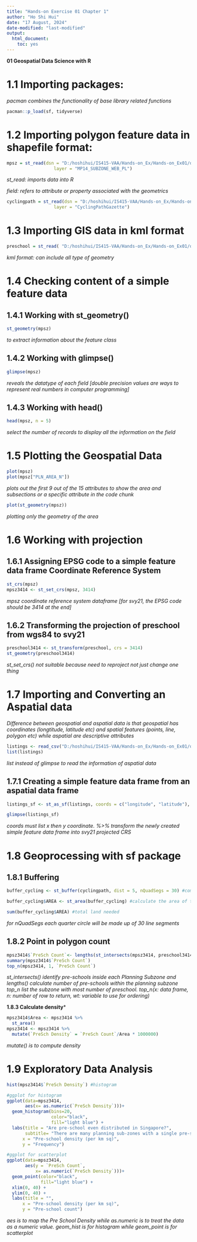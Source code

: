 ```yaml
---
title: "Hands-on Exercise 01 Chapter 1"
author: "Ho Shi Hui"
date: "17 August, 2024"
date-modified: "last-modified"
output:
  html_document:
    toc: yes
---
```


**01 Geospatial Data Science with R**

# 1.1 Importing packages:

*pacman combines the functionality of base library related functions*

```r
pacman::p_load(sf, tidyverse)
```

# 1.2 Importing polygon feature data in shapefile format:

```r
mpsz = st_read(dsn = "D:/hoshihui/IS415-VAA/Hands-on_Ex/Hands-on_Ex01/data/geospatial", 
                  layer = "MP14_SUBZONE_WEB_PL")
```

*st_read: imports data into R*

*field: refers to attribute or property associated with the geometrics*

```r
cyclingpath = st_read(dsn = "D:/hoshihui/IS415-VAA/Hands-on_Ex/Hands-on_Ex01/data/geospatial", 
                  layer = "CyclingPathGazette")
```

# 1.3 Importing GIS data in kml format

```r
preschool = st_read( "D:/hoshihui/IS415-VAA/Hands-on_Ex/Hands-on_Ex01/data/geospatial")
```

*kml format: can include all type of geometry*

# 1.4 Checking content of a simple feature data

## 1.4.1 Working with st_geometry()

```r
st_geometry(mpsz)
```

*to extract information about the feature class*

## 1.4.2 Working with glimpse()

```r
glimpse(mpsz)
```

*reveals the datatype of each field \[double precision values are ways to represent real numbers in computer programming\]*

## 1.4.3 Working with head()

```r
head(mpsz, n = 5)
```

*select the number of records to display all the information on the field*

# 1.5 Plotting the Geospatial Data

```r
plot(mpsz)
plot(mpsz["PLN_AREA_N"])
```

*plots out the first 9 out of the 15 attributes to show the area and subsections or a specific attribute in the code chunk*

```r
plot(st_geometry(mpsz))
```

*plotting only the geometry of the area*

# 1.6 Working with projection

## 1.6.1 Assigning EPSG code to a simple feature data frame Coordinate Reference System

```r
st_crs(mpsz)
mpsz3414 <- st_set_crs(mpsz, 3414)
```

*mpsz coordinate reference system dataframe \[for svy21, the EPSG code should be 3414 at the end\]*

## 1.6.2 Transforming the projection of preschool from wgs84 to svy21

```r
preschool3414 <- st_transform(preschool, crs = 3414)
st_geometry(preschool3414)
```

*st_set_crs() not suitable because need to reproject not just change one thing*

# 1.7 Importing and Converting an Aspatial data

*Difference between geospatial and aspatial data is that geospatial has coordinates (longtitude, latitude etc) and spatial features (points, line, polygon etc) while aspatial are descriptive attributes*

```r
listings <- read_csv("D:/hoshihui/IS415-VAA/Hands-on_Ex/Hands-on_Ex01/data/aspatial/listings.csv")
list(listings)
```

*list instead of glimpse to read the information of aspatial data*

## 1.7.1 Creating a simple feature data frame from an aspatial data frame

```r
listings_sf <- st_as_sf(listings, coords = c("longitude", "latitude"), crs=4326) %>% st_transform(crs=3414)

glimpse(listings_sf)
```

*coords must list x then y coordinate. %\>% transform the newly created simple feature data frame into svy21 projected CRS*

# 1.8 Geoprocessing with sf package

## 1.8.1 Buffering

```r
buffer_cycling <- st_buffer(cyclingpath, dist = 5, nQuadSegs = 30) #compute the 5-meter buffers

buffer_cycling$AREA <- st_area(buffer_cycling) #calculate the area of the buffers

sum(buffer_cycling$AREA) #total land needed
```

*for nQuadSegs each quarter circle will be made up of 30 line segments*

## 1.8.2 Point in polygon count

```r
mpsz3414$`PreSch Count`<- lengths(st_intersects(mpsz3414, preschool3414))
summary(mpsz3414$`PreSch Count`)
top_n(mpsz3414, 1, `PreSch Count`)
```

*st_intersects() identify pre-schools inside each Planning Subzone and lengths() calculate number of pre-schools within the planning subzone* *top_n list the subzone with most number of preschool. top_n(x: data frame, n: number of row to return, wt: variable to use for ordering)*

**1.8.3 Calculate density**\*

```r
mpsz3414$Area <- mpsz3414 %>%
  st_area()
mpsz3414 <- mpsz3414 %>%
  mutate(`PreSch Density` = `PreSch Count`/Area * 1000000)
```

*mutate() is to compute density*

# 1.9 Exploratory Data Analysis

```r
hist(mpsz3414$`PreSch Density`) #histogram

#ggplot for histogram
ggplot(data=mpsz3414, 
       aes(x= as.numeric(`PreSch Density`)))+
  geom_histogram(bins=20, 
                 color="black", 
                 fill="light blue") +
  labs(title = "Are pre-school even distributed in Singapore?",
       subtitle= "There are many planning sub-zones with a single pre-school, on the other hand, \nthere are two planning sub-zones with at least 20 pre-schools",
      x = "Pre-school density (per km sq)",
      y = "Frequency")

#ggplot for scatterplot
ggplot(data=mpsz3414, 
       aes(y = `PreSch Count`, 
           x= as.numeric(`PreSch Density`)))+
  geom_point(color="black", 
             fill="light blue") +
  xlim(0, 40) +
  ylim(0, 40) +
  labs(title = "",
      x = "Pre-school density (per km sq)",
      y = "Pre-school count")
```

*aes is to map the Pre School Density while as.numeric is to treat the data as a numeric value. geom_hist is for histogram while geom_point is for scatterplot*
